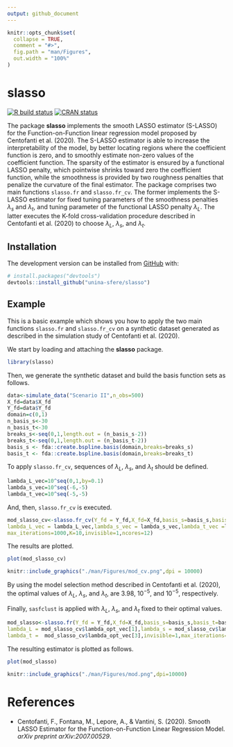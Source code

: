 ```yaml
---
output: github_document
---
```


<!-- README.md is generated from README.Rmd. Please edit that file -->

```r
knitr::opts_chunk$set(
  collapse = TRUE,
  comment = "#>",
  fig.path = "man/Figures",
  out.width = "100%"
)
```

# slasso
<!-- badges: start -->
[![R build status](https://github.com/unina-sfere/slasso/workflows/R-CMD-check/badge.svg)](https://github.com/unina-sfere/slasso/actions)
[![CRAN status](https://www.r-pkg.org/badges/version/slasso)](https://CRAN.R-project.org/package=slasso)
<!-- badges: end -->

The package  **slasso** implements the smooth LASSO  estimator (S-LASSO) for the Function-on-Function linear regression model proposed by Centofanti et al. (2020).
The S-LASSO estimator is able to increase the interpretability of the model, by better locating regions where the coefficient function is zero, and to smoothly estimate non-zero values of the coefficient function.
The sparsity of the estimator is ensured by a functional LASSO penalty, which pointwise shrinks toward zero the coefficient function, while the smoothness is provided by two roughness penalties that penalize the curvature of the final estimator.
The package comprises two main functions `slasso.fr` and `slasso.fr_cv`. 
The former implements the S-LASSO estimator for fixed tuning parameters of the smoothness penalties $\lambda_s$ and $\lambda_t$, and tuning parameter of the functional LASSO penalty $\lambda_L$.
The latter executes the K-fold cross-validation procedure  described in Centofanti et al. (2020) to choose  $\lambda_L$, $\lambda_s$, and $\lambda_t$.


## Installation

<!-- You can install the released version of slasso from [CRAN](https://CRAN.R-project.org) with: -->

<!-- ``` r -->
<!-- install.packages("slasso") -->
<!-- ``` -->
The development version can be installed from [GitHub](https://github.com/) with:
``` r
# install.packages("devtools")
devtools::install_github("unina-sfere/slasso")
```
## Example

This is a basic example which shows you how to apply the two main functions `slasso.fr` and `slasso.fr_cv` on a synthetic dataset generated as  described in the simulation study of Centofanti et al. (2020).

We start by loading and attaching the **slasso** package.
```r 
library(slasso)
```

Then, we generate the synthetic dataset and build the basis function sets as follows.
```r 
data<-simulate_data("Scenario II",n_obs=500)
X_fd=data$X_fd
Y_fd=data$Y_fd
domain=c(0,1)
n_basis_s<-30
n_basis_t<-30
breaks_s<-seq(0,1,length.out = (n_basis_s-2))
breaks_t<-seq(0,1,length.out = (n_basis_t-2))
basis_s <- fda::create.bspline.basis(domain,breaks=breaks_s)
basis_t <- fda::create.bspline.basis(domain,breaks=breaks_t)
```

To apply `slasso.fr_cv`,  sequences of $\lambda_L$, $\lambda_s$, and $\lambda_t$ should be defined.
```r
lambda_L_vec=10^seq(0,1,by=0.1) 
lambda_s_vec=10^seq(-6,-5) 
lambda_t_vec=10^seq(-5,-5) 
```
And, then, `slasso.fr_cv` is executed.
```r
mod_slasso_cv<-slasso.fr_cv(Y_fd = Y_fd,X_fd=X_fd,basis_s=basis_s,basis_t=basis_t,
lambda_L_vec = lambda_L_vec,lambda_s_vec = lambda_s_vec,lambda_t_vec =lambda_t_vec,
max_iterations=1000,K=10,invisible=1,ncores=12)
```

The results are plotted.
```r
plot(mod_slasso_cv)
```
```r
knitr::include_graphics("./man/Figures/mod_cv.png",dpi = 10000)
```
By using the model selection method described in Centofanti et al. (2020), the optimal values of $\lambda_L$, $\lambda_s$, and $\lambda_t$, are $3.98$, $10^{-5}$, and $10^{-5}$, respectively.

Finally, `sasfclust` is applied with $\lambda_L$, $\lambda_s$, and $\lambda_t$ fixed to their optimal values.
```r
mod_slasso<-slasso.fr(Y_fd = Y_fd,X_fd=X_fd,basis_s=basis_s,basis_t=basis_t,
lambda_L = mod_slasso_cv$lambda_opt_vec[1],lambda_s = mod_slasso_cv$lambda_opt_vec[2],
lambda_t =  mod_slasso_cv$lambda_opt_vec[3],invisible=1,max_iterations=1000)
```
The resulting estimator is plotted as follows. 
```r
plot(mod_slasso)
```

```r
knitr::include_graphics("./man/Figures/mod.png",dpi=10000)
```

# References
* Centofanti, F., Fontana, M., Lepore, A., & Vantini, S. (2020).
 Smooth LASSO Estimator for the Function-on-Function Linear Regression Model.
*arXiv preprint arXiv:2007.00529*.
